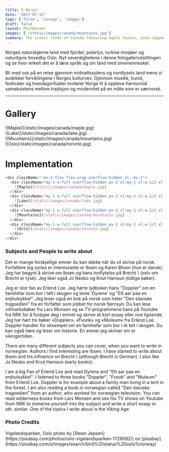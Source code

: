 ```yaml
---
title: O Norge!
date: '2017-07-15'
tags: ['ferie', 'norway', 'images']
draft: false
layout: PostBanner
images: ['/static/images/canada/mountains.jpg']
summary: The scenic lands of Canada featuring maple leaves, snow-capped mountains, turquoise lakes and Toronto. Take in the sights in this photo gallery exhibition and see how easy it is to replicate with some MDX magic and tailwind classes.
---
```


Norges naturskjønne land med fjorder, polarlys, turkise innsjøer og naturligvis hovedby Oslo. Nyt severdighetene i denne fotogalleriutstillingen og se hvor enkelt det er å lære språk og om land med sinemennesker. 

Bli med oss ​​på en reise gjennom midnattssolens og nordlysets land mens vi avdekker forviklingene i Norges kulturvev. Gjennom musikk, kunst, festivaler og hverdagsritualer inviterer Norge til å oppleve harmonisk sameksistens mellom tradisjon og modernitet på en måte som er særnorsk.

---

# Gallery

<div className="-mx-2 flex flex-wrap overflow-hidden xl:-mx-2">
  <div className="my-1 w-full overflow-hidden px-2 xl:my-1 xl:w-1/2 xl:px-2">
    ![Maple](/static/images/canada/maple.jpg)
  </div>
  <div className="my-1 w-full overflow-hidden px-2 xl:my-1 xl:w-1/2 xl:px-2">
    ![Lake](/static/images/canada/lake.jpg)
  </div>
  <div className="my-1 w-full overflow-hidden px-2 xl:my-1 xl:w-1/2 xl:px-2">
    ![Mountains](/static/images/canada/mountains.jpg)
  </div>
  <div className="my-1 w-full overflow-hidden px-2 xl:my-1 xl:w-1/2 xl:px-2">
    ![Oslo(/static/images/canada/toronto.jpg)
  </div>
</div>

# Implementation

```js
<div className="-mx-2 flex flex-wrap overflow-hidden xl:-mx-2">
  <div className="my-1 w-full overflow-hidden px-2 xl:my-1 xl:w-1/2 xl:px-2">
    ![Maple](/static/images/canada/maple.jpg)
  </div>
  <div className="my-1 w-full overflow-hidden px-2 xl:my-1 xl:w-1/2 xl:px-2">
    ![Lake](/static/images/canada/lake.jpg)
  </div>
  <div className="my-1 w-full overflow-hidden px-2 xl:my-1 xl:w-1/2 xl:px-2">
    ![Mountains](/static/images/canada/mountains.jpg)
  </div>
  <div className="my-1 w-full overflow-hidden px-2 xl:my-1 xl:w-1/2 xl:px-2">
    ![Oslo](/static/images/canada/toronto.jpg)
  </div>
</div>
```
### Subjects and People to write about 
Det er mange forskjellige emner du kan dekke når du vil skrive på norsk. Forfattere jeg synes er interessante er Ibsen og Karen Blixen (hun er dansk). Jeg har begynt å skrive om Ibsen og hans innflytelse på Brecht \ (selv om Brecht er tysk). Jeg liker også Jo Nesbo og Knut Hamsun (tidlige bøker).

Jeg er stor fan av Erlend Loe. Jeg hørte lydboken hans "Doppler" om en familiefar som bor i telt i skogen og leste 'Dyrene' og "Ett aar paa en enjhulsykkel". Jeg leser også en bok på norsk som heter "Den slaviske tragoedien" fra en forfatter som jobbet for norsk fjernsyn. Du kan lese villmarksbøker fra Lars Monsen og se TV-programmene hans på Youtube fra NRK for å fordype deg i emnet og skrive et kort essay eller noe lignende. Jeg har hørt tre bøker «Doppler», «Fvonk» og «Muleum» fra Erlend Loe. Doppler handler for eksempel om en familiefar som bor i et telt i skogen. Du kan også høre og leser om historie. En emner jeg skriver om er vikingertiden.

There are many different subjects you can cover, when you want to write in norwegian. Authors i find interesting are Ibsen. I have started to write about Ibsen and his influence on Brecht \ (although Brecht is German). I also like Jo Nesbo and Knut Hamsun (early books).

I am a big Fan of Erlend Loe and read Dyrene and "Ett aar paa en enjhulsykkel". I listened to three books "Doppler", "Fvonk" and "Muleum" from Erlend Loe. Doppler is for example about a family man living in a tent in the forest. I am also reading a book in norwegian called "Den slaviske tragoedien" from an author, who worked for norwegian television. You can read wilderness books from Lars Monsen and see his TV shows on Youtube from NRK to immerse yourself into the subject  and write a short essay or sth. similar. One of the topics I write about is the Viking Age.  

### Photo Credits

<div>
  Vigelandsparken, Oslo photo by [Steen Jepsen](https://pixabay.com/photos/oslo-vigelandsparken-1728082/)
  on
  [pixabay](https://pixabay.com/s/images/search/bird%20statue%20oslo%norway)
</div>
<div>
